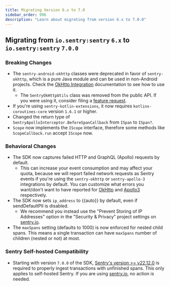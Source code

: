 ```yaml
---
title: Migrating Version 6.x to 7.0
sidebar_order: 996
description: "Learn about migrating from version 6.x to 7.0.0"
---
```


## Migrating from `io.sentry:sentry` `6.x` to `io.sentry:sentry` `7.0.0`

### Breaking Changes

- The `sentry-android-okhttp` classes were deprecated in favor of `sentry-okhttp`, which is a pure Java module and can be used in non-Android projects. Check the [OkHttp Integration](/platforms/java/performance/instrumentation/okhttp) documentation to see how to use it.
  - The `SentryOkHttpUtils` class was removed from the public API. If you were using it, consider filing a [feature request](https://github.com/getsentry/sentry-java/issues).
- If you're using `sentry-kotlin-extensions`, it now requires `kotlinx-coroutines-core` version `1.6.1` or higher.
- Changed the return type of `SentryApolloInterceptor.BeforeSpanCallback` from `ISpan` to `ISpan?`.
- `Scope` now implements the `IScope` interface, therefore some methods like `ScopeCallback.run` accept `IScope` now.

### Behavioral Changes

- The SDK now captures failed HTTP and GraphQL (Apollo) requests by default.
  - This can increase your event consumption and may affect your quota, because we will report failed network requests as Sentry events if you're using the `sentry-okhttp` or `sentry-apollo-3` integrations by default. You can customize what errors you want/don't want to have reported for [OkHttp](/platforms/java/performance/instrumentation/okhttp/#http-client-errors) and [Apollo3](/platforms/java/performance/instrumentation/apollo3/#graphql-client-errors) respectively.
- The SDK now sets `ip_address` to {{auto}} by default, even if sendDefaultPII is disabled.
  - We recommend you instead use the "Prevent Storing of IP Addresses" option in the "Security & Privacy" project settings on [sentry.io](https://sentry.io/).
- The `maxSpans` setting (defaults to 1000) is now enforced for nested child spans. This means a single transaction can have `maxSpans` number of children (nested or not) at most.

### Sentry Self-hosted Compatibility

- Starting with version `7.0.0` of the SDK, [Sentry's version >= v22.12.0](https://github.com/getsentry/self-hosted/releases) is required to properly ingest transactions with unfinished spans. This only applies to self-hosted Sentry. If you are using [sentry.io](https://sentry.io), no action is needed.
